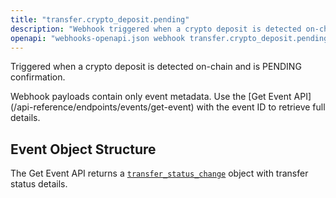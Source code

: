 ```yaml
---
title: "transfer.crypto_deposit.pending"
description: "Webhook triggered when a crypto deposit is detected on-chain and is pending confirmation"
openapi: "webhooks-openapi.json webhook transfer.crypto_deposit.pending"
---
```


Triggered when a crypto deposit is detected on-chain and is PENDING confirmation.

<Note>
Webhook payloads contain only event metadata. Use the [Get Event API](/api-reference/endpoints/events/get-event) with the event ID to retrieve full details.
</Note>

## Event Object Structure

The Get Event API returns a [`transfer_status_change`](/api-reference/events/transfer-status-change-object) object with transfer status details.

